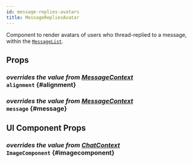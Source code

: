 ```yaml
---
id: message-replies-avatars
title: MessageRepliesAvatar
---
```




Component to render avatars of users who thread-replied to a message, within the [`MessageList`](./message-list.mdx).

## Props

### <div class="label description">_overrides the value from [MessageContext](../../contexts/message-context#alignment)_</div> `alignment` \{#alignment}

<Alignment />

### <div class="label description">_overrides the value from [MessageContext](../../contexts/message-context#message)_</div> `message` \{#message}

<MessageProp />

## UI Component Props

### <div class="label description">_overrides the value from [ChatContext](../../contexts/chat-context#imagecomponent)_</div> `ImageComponent` \{#imagecomponent}

<ImageComponent />
